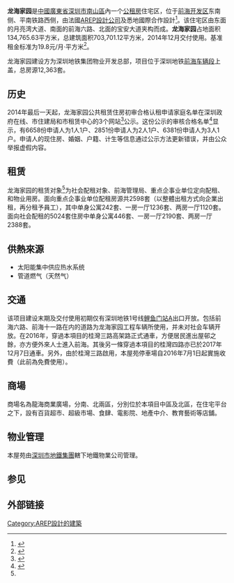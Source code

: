 {{Infobox_housinghk | name = 龍海家園|
| logo = 
| photo = QianHaiDepotResidence.jpg
| phototitle = 由11號臨時路望向龍海家園
| address= {{CHN}}[[廣東省|廣東省]][[深圳市|深圳市]][[南山區|南山區]][[前海开发区|前海开发区]][[前海車輛段|前海車輛段]]上蓋
| developer= [[深圳市地鐵集團|深圳市地鐵集團]]（深圳地鐵地產）、深圳市住建局
| manager= 
| use = 住宅（廉租房及政策性租賃屋苑）
| blocknumber = 26座
| floor_area = 約600萬平方呎
| floornumber = 18-35層
| yearofcompletion = 2014年12月
| former = 
| facilities = 商場、停車場、小學
| website = 
}}

'''龙海家园'''是[[中華人民共和國|中國]][[廣東省|廣東省]][[深圳市|深圳市]][[南山區|南山區]]內一个[[公租房|公租房]]住宅区，位于[[前海开发区|前海开发区]]东南侧、平南铁路西侧，由法國[[AREP設計公司|AREP設計公司]]及悉地國際合作設計<ref>{{cite web|url=http://www.arepchina.com/projects/5-15/cat_icdx_3/前海湾地铁上盖|title=前海湾地铁上盖|publisher=AREP建築師事務所|access-date=2022-03-10|archive-date=2019-10-31|archive-url=https://web.archive.org/web/20191031062138/https://www.arepchina.com/projects/5-15/cat_icdx_3/%E5%89%8D%E6%B5%B7%E6%B9%BE%E5%9C%B0%E9%93%81%E4%B8%8A%E7%9B%96|dead-url=no}}</ref>。该住宅区由东面的月亮湾大道、南面的前海六路、北面的宝安大道夹构而成。'''龙海家园'''占地面积134,765.63平方米，总建筑面积703,701.12平方米，2014年12月交付使用{{fact}}。基准租金标准为19.8元/月·平方米<ref name="szzulin">{{cite web|url=http://www.szzulin.cn/a/a/content_318.shtml|title=深圳市住房和建设局关于龙海家园公共租赁住房配租有关事项的通告|publisher=深圳市住房和建设局|date=2014-09-30|deadurl=yes|archiveurl=https://web.archive.org/web/20141025062521/http://www.szzulin.cn/a/a/content_318.shtml|archivedate=2014-10-25|accessdate=2014-10-25}}</ref>。

龙海家园建设方为深圳地铁集团物业开发总部，项目位于深圳地铁[[前海车辆段|前海车辆段]]上盖，总房源12,363套。

== 历史==

2014年最后一天起，龙海家园公共租赁住房初审合格认租申请家庭名单在深圳政府在线、市住建局和市租赁中心的3个网站<ref>{{cite web |url=http://www.sznews.com/news/content/2015-01/01/content_10965818.htm |title=龙海家园公租房初审名单公示 16102户家庭入围 |publisher=深圳新闻网 |date=2015-01-01 |access-date=2015-01-02 |archive-url=https://web.archive.org/web/20150102030625/http://www.sznews.com/news/content/2015-01/01/content_10965818.htm |archive-date=2015-01-02 |dead-url=yes }}</ref>公示。这份公示的审核合格名单<ref>{{cite web|url=http://www.szzulin.cn/upload/43/rencai/%E9%BE%99%E6%B5%B7%E5%AE%B6%E5%9B%AD%E5%85%AC%E5%85%B1%E7%A7%9F%E8%B5%81%E4%BD%8F%E6%88%BF%E5%88%9D%E5%AE%A1%E5%90%88%E6%A0%BC%E8%AE%A4%E7%A7%9F%E7%94%B3%E8%AF%B7%E5%AE%B6%E5%BA%AD%E5%90%8D%E5%8D%95%E5%8F%8A%E9%80%89%E6%88%BF%E6%8E%92%E4%BD%8D%E5%85%AC%E7%A4%BA%E8%A1%A8.xls|title=龙海家园公共租赁住房初审合格认租申请家庭名单及选房排位公示表|publisher=深圳市住宅租赁管理服务中心|date=2014-12-31|format=xls|deadurl=yes|archiveurl=https://web.archive.org/web/20150101063355/http://www.szzulin.cn/upload/43/rencai/%E9%BE%99%E6%B5%B7%E5%AE%B6%E5%9B%AD%E5%85%AC%E5%85%B1%E7%A7%9F%E8%B5%81%E4%BD%8F%E6%88%BF%E5%88%9D%E5%AE%A1%E5%90%88%E6%A0%BC%E8%AE%A4%E7%A7%9F%E7%94%B3%E8%AF%B7%E5%AE%B6%E5%BA%AD%E5%90%8D%E5%8D%95%E5%8F%8A%E9%80%89%E6%88%BF%E6%8E%92%E4%BD%8D%E5%85%AC%E7%A4%BA%E8%A1%A8.xls|archivedate=2015-01-01|accessdate=2015-01-01}}</ref>显示，有6658份申请人为1人1户、2851份申请人为2人1户、6381份申请人为3人1户。申请人的现住房、婚姻、户籍、计生等信息通过公示方法更新错误，并由公众举报虚假内容。

== 租赁==
龙海家园的租赁对象<ref name="szzulin"></ref>为社会配租对象、前海管理局、重点企事业单位定向配租、和物业用房。面向重点企事业单位配租房源共2598套（以整體出租方式向企業出租，再分租予員工），其中单身公寓242套、一房一厅1236套、两房一厅1120套。面向社会配租的5024套住房中单身公寓446套、一房一厅2190套、两房一厅2388套。

==供熱來源==
* 太阳能集中供应热水系统
* 管道燃气（天然气）

== 交通==
该项目建设末期及交付使用初期仅有深圳地铁1号线[[鲤鱼门站|鲤鱼门站]]A出口开放。包括前海六路、前海十一路在内的道路为龙海家园工程车辆所使用，并未对社会车辆开放。在2016年，穿過本項目的桂灣三路高架路正式通車，方便居民進出屋邨之餘，亦方便外來人士進入前海。其後另一條穿過本項目的桂灣四路亦已於2017年12月7日通車。另外，由於桂灣三路啟用，本屋苑停車場自2016年7月1日起實施收費（此前為免費使用）。

== 商場 ==
商場名為龍海商業廣場，分南、北兩區，分別位於本項目中區及北區，在住宅平台之下，設有百貨超市、超級市場、食肆、電影院、地產中介、教育藝術等店舖。

== 物业管理==
本屋苑由[[深圳市地鐵集團|深圳市地鐵集團]]轄下地鐵物業公司管理。

== 参见==
{{reflist}}

[[Category:AREP設計的建築|Category:AREP設計的建築]]

== 外部链接==
{{深圳市地鐵集團}}
{{前海深港現代服務業合作區}}